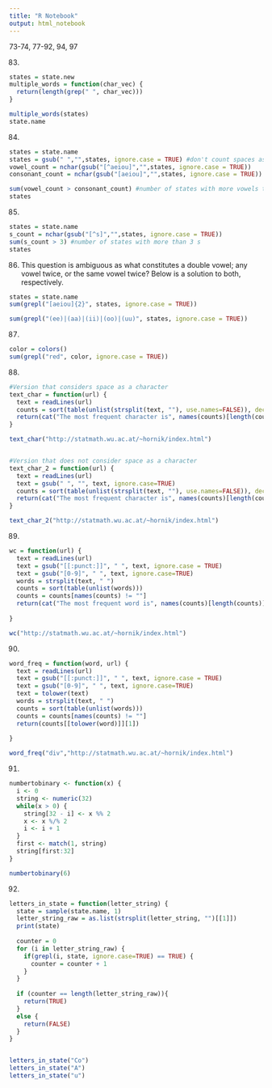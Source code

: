```yaml
---
title: "R Notebook"
output: html_notebook
---
```


73-74, 77-92, 94, 97


83.
```r
states = state.new
multiple_words = function(char_vec) {
  return(length(grep(" ", char_vec)))
}

multiple_words(states)
state.name
```


84.
```r
states = state.name
states = gsub(" ","",states, ignore.case = TRUE) #don't count spaces as characters
vowel_count = nchar(gsub("[^aeiou]","",states, ignore.case = TRUE))
consonant_count = nchar(gsub("[aeiou]","",states, ignore.case = TRUE))

sum(vowel_count > consonant_count) #number of states with more vowels than consonants
states
```


85.
```r
states = state.name
s_count = nchar(gsub("[^s]","",states, ignore.case = TRUE))
sum(s_count > 3) #number of states with more than 3 s
states
```


86.
This question is ambiguous as what constitutes a double vowel; any vowel twice, or the same vowel twice? Below is a solution to both, respectively.
```r
states = state.name
sum(grepl("[aeiou]{2}", states, ignore.case = TRUE))

sum(grepl("(ee)|(aa)|(ii)|(oo)|(uu)", states, ignore.case = TRUE))
```

87.
```r
color = colors()
sum(grepl("red", color, ignore.case = TRUE))
```

88.
```r
#Version that considers space as a character
text_char = function(url) {
  text = readLines(url)
  counts = sort(table(unlist(strsplit(text, ""), use.names=FALSE)), decreasing=FALSE)
  return(cat("The most frequent character is", names(counts)[length(counts)], ", which appears" ,max(counts), "times."))
}     

text_char("http://statmath.wu.ac.at/~hornik/index.html")


#Version that does not consider space as a character
text_char_2 = function(url) {
  text = readLines(url)
  text = gsub(" ", "", text, ignore.case=TRUE)
  counts = sort(table(unlist(strsplit(text, ""), use.names=FALSE)), decreasing=FALSE)
  return(cat("The most frequent character is", names(counts)[length(counts)], ", which appears" ,max(counts), "times."))
}

text_char_2("http://statmath.wu.ac.at/~hornik/index.html")
```


89.
```r
wc = function(url) {
  text = readLines(url)
  text = gsub("[[:punct:]]", " ", text, ignore.case = TRUE)
  text = gsub("[0-9]", " ", text, ignore.case=TRUE)
  words = strsplit(text, " ")
  counts = sort(table(unlist(words)))
  counts = counts[names(counts) != ""]
  return(cat("The most frequent word is", names(counts)[length(counts)], ", which appears" ,max(counts), "times."))
  
}

wc("http://statmath.wu.ac.at/~hornik/index.html")
```


90.
```r
word_freq = function(word, url) {
  text = readLines(url)
  text = gsub("[[:punct:]]", " ", text, ignore.case = TRUE)
  text = gsub("[0-9]", " ", text, ignore.case=TRUE)
  text = tolower(text)
  words = strsplit(text, " ")
  counts = sort(table(unlist(words)))
  counts = counts[names(counts) != ""]
  return(counts[[tolower(word)]][1])
  
}

word_freq("div","http://statmath.wu.ac.at/~hornik/index.html")
```


91.
```r
numbertobinary <- function(x) {
  i <- 0
  string <- numeric(32)
  while(x > 0) {
    string[32 - i] <- x %% 2
    x <- x %/% 2
    i <- i + 1 
  }
  first <- match(1, string)
  string[first:32] 
}

numbertobinary(6)
```

92.
```r
letters_in_state = function(letter_string) {
  state = sample(state.name, 1)
  letter_string_raw = as.list(strsplit(letter_string, "")[[1]])
  print(state)
  
  counter = 0
  for (i in letter_string_raw) {
    if(grepl(i, state, ignore.case=TRUE) == TRUE) {
      counter = counter + 1
    }
  }
  
  if (counter == length(letter_string_raw)){
    return(TRUE)
  }
  else {
    return(FALSE)
  }
}


letters_in_state("Co")
letters_in_state("A")
letters_in_state("u")

```

